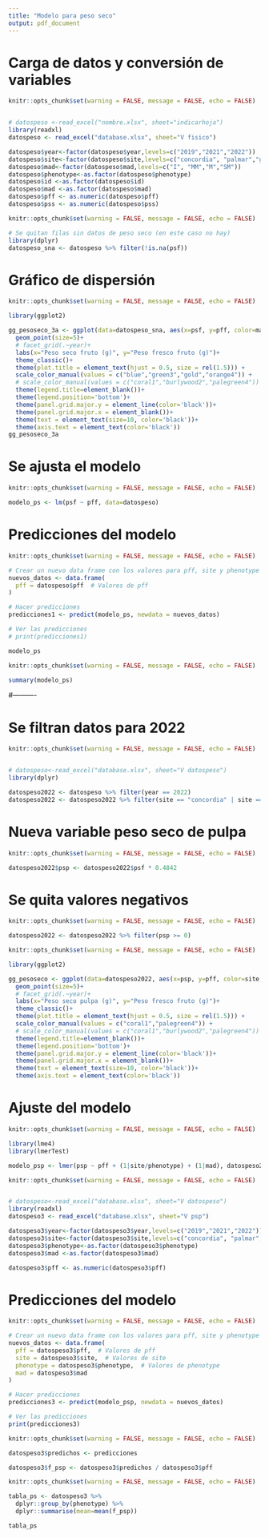```yaml
---
title: "Modelo para peso seco"
output: pdf_document
---
```


# Carga de datos y conversión de variables
```r
knitr::opts_chunk$set(warning = FALSE, message = FALSE, echo = FALSE)


# datospeso <-read_excel("nombre.xlsx", sheet="indicarhoja")
library(readxl)
datospeso <- read_excel("database.xlsx", sheet="V fisico")

datospeso$year<-factor(datospeso$year,levels=c("2019","2021","2022"))
datospeso$site<-factor(datospeso$site,levels=c("concordia", "palmar","gualeguaychu"))
datospeso$mad<-factor(datospeso$mad,levels=c("I", "MM","M","SM"))
datospeso$phenotype<-as.factor(datospeso$phenotype)
datospeso$id <-as.factor(datospeso$id)
datospeso$mad <-as.factor(datospeso$mad)
datospeso$pff <- as.numeric(datospeso$pff)
datospeso$pss <- as.numeric(datospeso$pss)

```

```r
knitr::opts_chunk$set(warning = FALSE, message = FALSE, echo = FALSE)

# Se quitan filas sin datos de peso seco (en este caso no hay)
library(dplyr)
datospeso_sna <- datospeso %>% filter(!is.na(psf))

```

# Gráfico de dispersión
```r
knitr::opts_chunk$set(warning = FALSE, message = FALSE, echo = FALSE)

library(ggplot2)

gg_pesoseco_3a <- ggplot(data=datospeso_sna, aes(x=psf, y=pff, color=mad))+
  geom_point(size=5)+
  # facet_grid(.~year)+
  labs(x="Peso seco fruto (g)", y="Peso fresco fruto (g)")+
  theme_classic()+
  theme(plot.title = element_text(hjust = 0.5, size = rel(1.5))) +
  scale_color_manual(values = c("blue","green3","gold","orange4")) +
  # scale_color_manual(values = c("coral1","burlywood2","palegreen4")) +
  theme(legend.title=element_blank())+
  theme(legend.position='bottom')+
  theme(panel.grid.major.y = element_line(color='black'))+
  theme(panel.grid.major.x = element_blank())+
  theme(text = element_text(size=10, color='black'))+
  theme(axis.text = element_text(color='black'))
gg_pesoseco_3a

```

# Se ajusta el modelo
```r
knitr::opts_chunk$set(warning = FALSE, message = FALSE, echo = FALSE)

modelo_ps <- lm(psf ~ pff, data=datospeso)

```

# Predicciones del modelo
```r
knitr::opts_chunk$set(warning = FALSE, message = FALSE, echo = FALSE)

# Crear un nuevo data frame con los valores para pff, site y phenotype
nuevos_datos <- data.frame(
  pff = datospeso$pff  # Valores de pff
)

# Hacer predicciones
predicciones1 <- predict(modelo_ps, newdata = nuevos_datos)

# Ver las predicciones
# print(predicciones1)

modelo_ps

```

```r
knitr::opts_chunk$set(warning = FALSE, message = FALSE, echo = FALSE)

summary(modelo_ps)

```

#----------

# Se filtran datos para 2022
```r
knitr::opts_chunk$set(warning = FALSE, message = FALSE, echo = FALSE)


# datospeso<-read_excel("database.xlsx", sheet="V datospeso")
library(dplyr)

datospeso2022 <- datospeso %>% filter(year == 2022)
datospeso2022 <- datospeso2022 %>% filter(site == "concordia" | site == "gualeguaychu")


```

# Nueva variable peso seco de pulpa

```r
knitr::opts_chunk$set(warning = FALSE, message = FALSE, echo = FALSE)

datospeso2022$psp <- datospeso2022$psf * 0.4842

```

# Se quita valores negativos

```r
knitr::opts_chunk$set(warning = FALSE, message = FALSE, echo = FALSE)

datospeso2022 <- datospeso2022 %>% filter(psp >= 0)

```

```r
knitr::opts_chunk$set(warning = FALSE, message = FALSE, echo = FALSE)

library(ggplot2)

gg_pesoseco <- ggplot(data=datospeso2022, aes(x=psp, y=pff, color=site, shape=mad))+
  geom_point(size=5)+
  # facet_grid(.~year)+
  labs(x="Peso seco pulpa (g)", y="Peso fresco fruto (g)")+
  theme_classic()+
  theme(plot.title = element_text(hjust = 0.5, size = rel(1.5))) +
  scale_color_manual(values = c("coral1","palegreen4")) +
  # scale_color_manual(values = c("coral1","burlywood2","palegreen4")) +
  theme(legend.title=element_blank())+
  theme(legend.position='bottom')+
  theme(panel.grid.major.y = element_line(color='black'))+
  theme(panel.grid.major.x = element_blank())+
  theme(text = element_text(size=10, color='black'))+
  theme(axis.text = element_text(color='black'))

```

# Ajuste del modelo
```r
knitr::opts_chunk$set(warning = FALSE, message = FALSE, echo = FALSE)

library(lme4)
library(lmerTest)

modelo_psp <- lmer(psp ~ pff + (1|site/phenotype) + (1|mad), datospeso2022)

```

```r
knitr::opts_chunk$set(warning = FALSE, message = FALSE, echo = FALSE)


# datospeso<-read_excel("database.xlsx", sheet="V datospeso")
library(readxl)
datospeso3 <- read_excel("database.xlsx", sheet="V psp")

datospeso3$year<-factor(datospeso3$year,levels=c("2019","2021","2022"))
datospeso3$site<-factor(datospeso3$site,levels=c("concordia", "palmar","gualeguaychu"))
datospeso3$phenotype<-as.factor(datospeso3$phenotype)
datospeso3$mad <-as.factor(datospeso3$mad)

datospeso3$pff <- as.numeric(datospeso3$pff)

```

# Predicciones del modelo
```r
knitr::opts_chunk$set(warning = FALSE, message = FALSE, echo = FALSE)

# Crear un nuevo data frame con los valores para pff, site y phenotype
nuevos_datos <- data.frame(
  pff = datospeso3$pff,  # Valores de pff
  site = datospeso3$site,  # Valores de site
  phenotype = datospeso3$phenotype,  # Valores de phenotype
  mad = datospeso3$mad
)

# Hacer predicciones
predicciones3 <- predict(modelo_psp, newdata = nuevos_datos)

# Ver las predicciones
print(predicciones3)

```

```r
knitr::opts_chunk$set(warning = FALSE, message = FALSE, echo = FALSE)

datospeso3$predichos <- predicciones

datospeso3$f_psp <- datospeso3$predichos / datospeso3$pff

```

```r
knitr::opts_chunk$set(warning = FALSE, message = FALSE, echo = FALSE)

tabla_ps <- datospeso3 %>%
  dplyr::group_by(phenotype) %>%
  dplyr::summarise(mean=mean(f_psp))

tabla_ps

```
